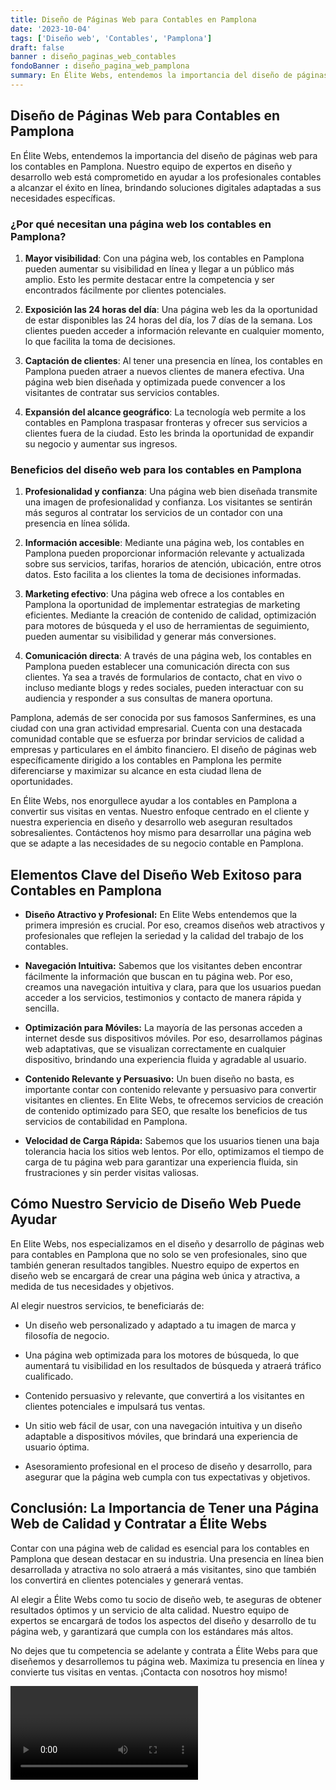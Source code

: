 ```yaml
---
title: Diseño de Páginas Web para Contables en Pamplona
date: '2023-10-04'
tags: ['Diseño web', 'Contables', 'Pamplona']
draft: false
banner : diseño_paginas_web_contables
fondoBanner : diseño_pagina_web_pamplona
summary: En Élite Webs, entendemos la importancia del diseño de páginas web para los contables en Pamplona. Nuestro equipo de expertos en diseño y desarrollo web está comprometido en ayudar a los profesionales contables a alcanzar el éxito en línea, brindando soluciones digitales adaptadas a sus necesidades específicas.
---
```


## Diseño de Páginas Web para Contables en Pamplona

En Élite Webs, entendemos la importancia del diseño de páginas web para los contables en Pamplona. Nuestro equipo de expertos en diseño y desarrollo web está comprometido en ayudar a los profesionales contables a alcanzar el éxito en línea, brindando soluciones digitales adaptadas a sus necesidades específicas.

### ¿Por qué necesitan una página web los contables en Pamplona?

1. **Mayor visibilidad**: Con una página web, los contables en Pamplona pueden aumentar su visibilidad en línea y llegar a un público más amplio. Esto les permite destacar entre la competencia y ser encontrados fácilmente por clientes potenciales.

2. **Exposición las 24 horas del día**: Una página web les da la oportunidad de estar disponibles las 24 horas del día, los 7 días de la semana. Los clientes pueden acceder a información relevante en cualquier momento, lo que facilita la toma de decisiones.

3. **Captación de clientes**: Al tener una presencia en línea, los contables en Pamplona pueden atraer a nuevos clientes de manera efectiva. Una página web bien diseñada y optimizada puede convencer a los visitantes de contratar sus servicios contables.

4. **Expansión del alcance geográfico**: La tecnología web permite a los contables en Pamplona traspasar fronteras y ofrecer sus servicios a clientes fuera de la ciudad. Esto les brinda la oportunidad de expandir su negocio y aumentar sus ingresos.

### Beneficios del diseño web para los contables en Pamplona

1. **Profesionalidad y confianza**: Una página web bien diseñada transmite una imagen de profesionalidad y confianza. Los visitantes se sentirán más seguros al contratar los servicios de un contador con una presencia en línea sólida.

2. **Información accesible**: Mediante una página web, los contables en Pamplona pueden proporcionar información relevante y actualizada sobre sus servicios, tarifas, horarios de atención, ubicación, entre otros datos. Esto facilita a los clientes la toma de decisiones informadas.

3. **Marketing efectivo**: Una página web ofrece a los contables en Pamplona la oportunidad de implementar estrategias de marketing eficientes. Mediante la creación de contenido de calidad, optimización para motores de búsqueda y el uso de herramientas de seguimiento, pueden aumentar su visibilidad y generar más conversiones.

4. **Comunicación directa**: A través de una página web, los contables en Pamplona pueden establecer una comunicación directa con sus clientes. Ya sea a través de formularios de contacto, chat en vivo o incluso mediante blogs y redes sociales, pueden interactuar con su audiencia y responder a sus consultas de manera oportuna.

Pamplona, además de ser conocida por sus famosos Sanfermines, es una ciudad con una gran actividad empresarial. Cuenta con una destacada comunidad contable que se esfuerza por brindar servicios de calidad a empresas y particulares en el ámbito financiero. El diseño de páginas web específicamente dirigido a los contables en Pamplona les permite diferenciarse y maximizar su alcance en esta ciudad llena de oportunidades.

En Élite Webs, nos enorgullece ayudar a los contables en Pamplona a convertir sus visitas en ventas. Nuestro enfoque centrado en el cliente y nuestra experiencia en diseño y desarrollo web aseguran resultados sobresalientes. Contáctenos hoy mismo para desarrollar una página web que se adapte a las necesidades de su negocio contable en Pamplona.

<GifSeo />

<Cta />

## Elementos Clave del Diseño Web Exitoso para Contables en Pamplona

- **Diseño Atractivo y Profesional:** En Elite Webs entendemos que la primera impresión es crucial. Por eso, creamos diseños web atractivos y profesionales que reflejen la seriedad y la calidad del trabajo de los contables.

- **Navegación Intuitiva:** Sabemos que los visitantes deben encontrar fácilmente la información que buscan en tu página web. Por eso, creamos una navegación intuitiva y clara, para que los usuarios puedan acceder a los servicios, testimonios y contacto de manera rápida y sencilla.

- **Optimización para Móviles:** La mayoría de las personas acceden a internet desde sus dispositivos móviles. Por eso, desarrollamos páginas web adaptativas, que se visualizan correctamente en cualquier dispositivo, brindando una experiencia fluida y agradable al usuario.

- **Contenido Relevante y Persuasivo:** Un buen diseño no basta, es importante contar con contenido relevante y persuasivo para convertir visitantes en clientes. En Elite Webs, te ofrecemos servicios de creación de contenido optimizado para SEO, que resalte los beneficios de tus servicios de contabilidad en Pamplona.

- **Velocidad de Carga Rápida:** Sabemos que los usuarios tienen una baja tolerancia hacia los sitios web lentos. Por ello, optimizamos el tiempo de carga de tu página web para garantizar una experiencia fluida, sin frustraciones y sin perder visitas valiosas.

## Cómo Nuestro Servicio de Diseño Web Puede Ayudar

En Elite Webs, nos especializamos en el diseño y desarrollo de páginas web para contables en Pamplona que no solo se ven profesionales, sino que también generan resultados tangibles. Nuestro equipo de expertos en diseño web se encargará de crear una página web única y atractiva, a medida de tus necesidades y objetivos.

Al elegir nuestros servicios, te beneficiarás de:

- Un diseño web personalizado y adaptado a tu imagen de marca y filosofía de negocio.

- Una página web optimizada para los motores de búsqueda, lo que aumentará tu visibilidad en los resultados de búsqueda y atraerá tráfico cualificado.

- Contenido persuasivo y relevante, que convertirá a los visitantes en clientes potenciales e impulsará tus ventas.

- Un sitio web fácil de usar, con una navegación intuitiva y un diseño adaptable a dispositivos móviles, que brindará una experiencia de usuario óptima.

- Asesoramiento profesional en el proceso de diseño y desarrollo, para asegurar que la página web cumpla con tus expectativas y objetivos.

## Conclusión: La Importancia de Tener una Página Web de Calidad y Contratar a Élite Webs

Contar con una página web de calidad es esencial para los contables en Pamplona que desean destacar en su industria. Una presencia en línea bien desarrollada y atractiva no solo atraerá a más visitantes, sino que también los convertirá en clientes potenciales y generará ventas.

Al elegir a Élite Webs como tu socio de diseño web, te aseguras de obtener resultados óptimos y un servicio de alta calidad. Nuestro equipo de expertos se encargará de todos los aspectos del diseño y desarrollo de tu página web, y garantizará que cumpla con los estándares más altos.

No dejes que tu competencia se adelante y contrata a Élite Webs para que diseñemos y desarrollemos tu página web. Maximiza tu presencia en línea y convierte tus visitas en ventas. ¡Contacta con nosotros hoy mismo!

<Video />

<CtaBot job='Contables' city='Pamplona'/>

<Gmaps query='Pamplona+españa+maps' />